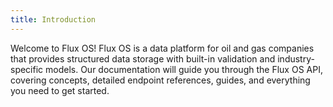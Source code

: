 ```yaml
---
title: Introduction
---
```


Welcome to Flux OS! Flux OS is a data platform for oil and gas companies that provides structured data storage with built-in validation and industry-specific models. Our documentation will guide you through the Flux OS API, covering concepts, detailed endpoint references, guides, and everything you need to get started.
